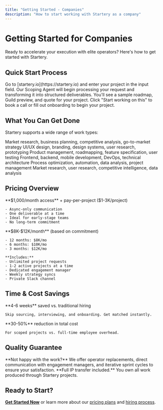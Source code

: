 ```yaml
---
title: "Getting Started - Companies"
description: "How to start working with Startery as a company"
---
```


# Getting Started for Companies

Ready to accelerate your execution with elite operators? Here's how to get started with Startery.

## Quick Start Process

<Steps>
  <Step title="Visit startery.io">
    Go to [startery.io](https://startery.io) and enter your project in the input field.
  </Step>
  <Step title="AI Processing">
    Our Scoping Agent will begin processing your request and transforming it into structured deliverables.
  </Step>
  <Step title="Review Proposal">
    You'll see a sample roadmap, Guild preview, and quote for your project.
  </Step>
  <Step title="Get Started">
    Click "Start working on this" to book a call or fill out onboarding to begin your project.
  </Step>
</Steps>

## What You Can Get Done

Startery supports a wide range of work types:

<CardGroup cols={2}>
  <Card title="Strategy" icon="chess">
    Market research, business planning, competitive analysis, go-to-market strategy
  </Card>
  <Card title="Design" icon="palette">
    UI/UX design, branding, design systems, user research, prototyping
  </Card>
  <Card title="Product" icon="cube">
    Product management, roadmapping, feature specification, user testing
  </Card>
  <Card title="Engineering" icon="code">
    Frontend, backend, mobile development, DevOps, technical architecture
  </Card>
  <Card title="Operations" icon="cogs">
    Process optimization, automation, data analysis, project management
  </Card>
  <Card title="Research" icon="magnifying-glass">
    Market research, user research, competitive intelligence, data analysis
  </Card>
</CardGroup>

## Pricing Overview

<Tabs>
  <Tab title="Starter">
    **$1,000/month access** + pay-per-project ($1-3K/project)
    
    - Async-only communication
    - One deliverable at a time
    - Ideal for early-stage teams
    - No long-term commitment
  </Tab>
  <Tab title="Growth">
    **$8K-$12K/month** (based on commitment)
    
    - 12 months: $8K/mo
    - 6 months: $10K/mo  
    - 3 months: $12K/mo
    
    **Includes:**
    - Unlimited project requests
    - 1-2 active projects at a time
    - Dedicated engagement manager
    - Weekly strategy syncs
    - Private Slack channel
  </Tab>
</Tabs>

## Time & Cost Savings

<CardGroup cols={2}>
  <Card title="Time Savings" icon="clock">
    **4-6 weeks** saved vs. traditional hiring
    
    Skip sourcing, interviewing, and onboarding. Get matched instantly.
  </Card>
  <Card title="Cost Savings" icon="dollar-sign">
    **30-50%** reduction in total cost
    
    For scoped projects vs. full-time employee overhead.
  </Card>
</CardGroup>

## Quality Guarantee

<Note>
**Not happy with the work?** We offer operator replacements, direct communication with engagement managers, and iterative sprint cycles to ensure your satisfaction.
</Note>

<Tip>
**Full IP transfer included.** You own all work produced through Startery projects.
</Tip>

## Ready to Start?

[**Get Started Now**](https://startery.io) or learn more about our [pricing plans](/companies/pricing) and [hiring process](/companies/hiring). 